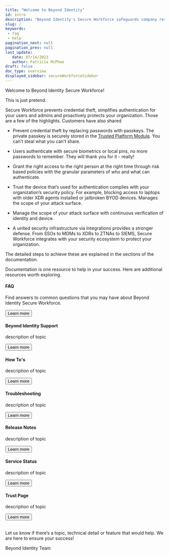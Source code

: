```yaml
---
title: "Welcome to Beyond Identity"
id: intro
description: "Beyond Identity's Secure Workforce safeguards company resources and closes data breach vectors by ensuring that only authorized users and devices have access to cloud resources."
slug: /
keywords: 
 - faq
 - help
pagination_next: null
pagination_prev: null
last_update: 
   date: 07/14/2023
   author: Patricia McPhee
draft: false
doc_type: overview
displayed_sidebar: secureWorkforceSidebar
---
```


Welcome to Beyond Identity Secure Workforce!

This is just pretend.

Secure Workforce prevents credential theft, simplifies authentication for your users and admins and proactively protects your organization. Those are a few of the highlights. Customers have also shared

- Prevent credential theft by replacing passwords with passkeys. The private passkey is securely stored in the [Trusted Platform Module](https://trustedcomputinggroup.org/resource/trusted-platform-module-tpm-summary/). You can’t steal what you can’t share.

- Users authenticate with secure biometrics or local pins, no more passwords to remember. They will thank you for it - really!

- Grant the right access to the right person at the right time through risk based policies with the granular parameters of who and what can authenticate. 

- Trust the device that’s used for authentication complies with your organization’s security policy. For example, blocking access to laptops with older XDR agents installed or jailbroken BYOD devices. Manages the scope of your attack surface.

- Manage the scope of your attack surface with continuous verification of identity and device.

- A united security infrastructure via Integrations provides a stronger defense. From SSOs to MDMs to XDRs to ZTNAs to SIEMS, Secure Workforce integrates with your security ecosystem to protect your organization.
 
The detailed steps to achieve these are explained in the sections of the documentation.

Documentation is one resource to help in your success. Here are additional resources worth exploring.




<div class="container next-steps-cards">
<div class="row">
    <div class="col col--6">
      <div class="col-demo">
        <div class="card-demo next-steps-card">
         <div class="card shadow--md">
            <div class="card__header">
               <h4>FAQ</h4>
            </div>
            <div class="card__body">
               <p>
               Find answers to common questions that you may have about Beyond Identity Secure Workforce.
               </p>
            </div>
            <div class="card__footer">
            <ConfigProvider
               theme={{
                  token: {
                     colorPrimary: '#2b4281',
                     colorPrimaryHover: '#5686F1',
                  }
                  }
               }
            >
               <Button size="middle" type="primary" shape="round" block href="https://support.beyondidentity.com/hc/en-us/sections/4410556268951-FAQ" target="_blank">Learn more</Button>
               </ConfigProvider>      
            </div>
         </div>
         </div>
      </div>
    </div>
    <div class="col col--6">
      <div class="col-demo">
        <div class="card-demo next-steps-card">
         <div class="card shadow--md">
            <div class="card__header">
               <h4>Beyond Identity Support</h4>
            </div>
            <div class="card__body">
               <p>
               description of topic
               </p>
            </div>
            <div class="card__footer">   
               <ConfigProvider
               theme={{
                  token: {
                     colorPrimary: '#2b4281',
                     colorPrimaryHover: '#5686F1',
                  }
                  }
               }
            >
               <Button size="middle" type="primary" shape="round" block href="https://support.beyondidentity.com/hc/en-us/categories/4968185406999-Product-Documentation" target="_blank">Learn more</Button>
               </ConfigProvider>
            </div>
         </div>
         </div>
      </div>
    </div>
  </div>
  <div class="row">
    <div class="col col--6">
      <div class="col-demo">
        <div class="card-demo next-steps-card">
         <div class="card shadow--md">
            <div class="card__header ">
               <h4>How To's</h4>
            </div>
            <div class="card__body">
               <p>
               description of topic
               </p>
            </div>
            <div class="card__footer">
               <ConfigProvider
               theme={{
                  token: {
                     colorPrimary: '#2b4281',
                     colorPrimaryHover: '#5686F1',
                  }
                  }
               }
            >
               <Button size="middle" type="primary" shape="round" block href="https://support.beyondidentity.com/hc/en-us/sections/6746958899479-How-to-articles" target="_blank">Learn more</Button>
               </ConfigProvider>      
            </div>
         </div>
         </div>
      </div>
    </div>
    <div class="col col--6">
      <div class="col-demo">
        <div class="card-demo next-steps-card">
            <div class="card shadow--md">
               <div class="card__header">
                  <h4>Troubleshooting</h4>
               </div>
               <div class="card__body">
                  <p>
                  description of topic
                  </p>
               </div>
               <div class="card__footer">
                  <ConfigProvider
               theme={{
                  token: {
                     colorPrimary: '#2b4281',
                     colorPrimaryHover: '#5686F1',
                  }
                  }
               }
            >
               <Button size="middle" type="primary" shape="round" block href="https://support.beyondidentity.com/hc/en-us/sections/6746957130007-Troubleshooting" target="_blank">Learn more</Button>
               </ConfigProvider>
               </div>
            </div>
            </div>
      </div>
    </div>
  </div>
  <div class="row">
    <div class="col col--6">
      <div class="col-demo">
        <div class="card-demo next-steps-card">
         <div class="card shadow--md">
            <div class="card__header ">
               <h4>Release Notes</h4>
            </div>
            <div class="card__body">
               <p>
               description of topic
               </p>
            </div>
            <div class="card__footer">
               <ConfigProvider
               theme={{
                  token: {
                     colorPrimary: '#2b4281',
                     colorPrimaryHover: '#5686F1',
                  }
                  }
               }
            >
               <Button size="middle" type="primary" shape="round" block href="https://support.beyondidentity.com/hc/en-us/sections/4968400314775-Release-Notes" target="_blank">Learn more</Button>
               </ConfigProvider>      
            </div>
         </div>
         </div>
      </div>
    </div>
    <div class="col col--6">
      <div class="col-demo">
        <div class="card-demo next-steps-card">
            <div class="card shadow--md">
               <div class="card__header">
                  <h4>Service Status</h4>
               </div>
               <div class="card__body">
                  <p>
                  description of topic
                  </p>
               </div>
               <div class="card__footer">
                  <ConfigProvider
               theme={{
                  token: {
                     colorPrimary: '#2b4281',
                     colorPrimaryHover: '#5686F1',
                  }
                  }
               }
            >
               <Button size="middle" type="primary" shape="round" block href="https://status.beyondidentity.com/" target="_blank">Learn more</Button>
               </ConfigProvider>
               </div>
            </div>
            </div>
      </div>
    </div>
  </div>
  <div class="row">
    <div class="col col--6">
      <div class="col-demo">
        <div class="card-demo next-steps-card">
         <div class="card shadow--md">
            <div class="card__header ">
               <h4>Trust Page</h4>
            </div>
            <div class="card__body">
               <p>
               description of topic
               </p>
            </div>
            <div class="card__footer">
               <ConfigProvider
               theme={{
                  token: {
                     colorPrimary: '#2b4281',
                     colorPrimaryHover: '#5686F1',
                  }
                  }
               }
            >
               <Button size="middle" type="primary" shape="round" block href="https://trustedcomputinggroup.org/resource/trusted-platform-module-tpm-summary/" target="_blank">Learn more</Button>
               </ConfigProvider>      
            </div>
         </div>
         </div>
      </div>
    </div>
  </div>
</div>

<br />

Let us know if there’s a topic, technical detail or feature that would help.  We are here to ensure your success!

Beyond Identity Team

